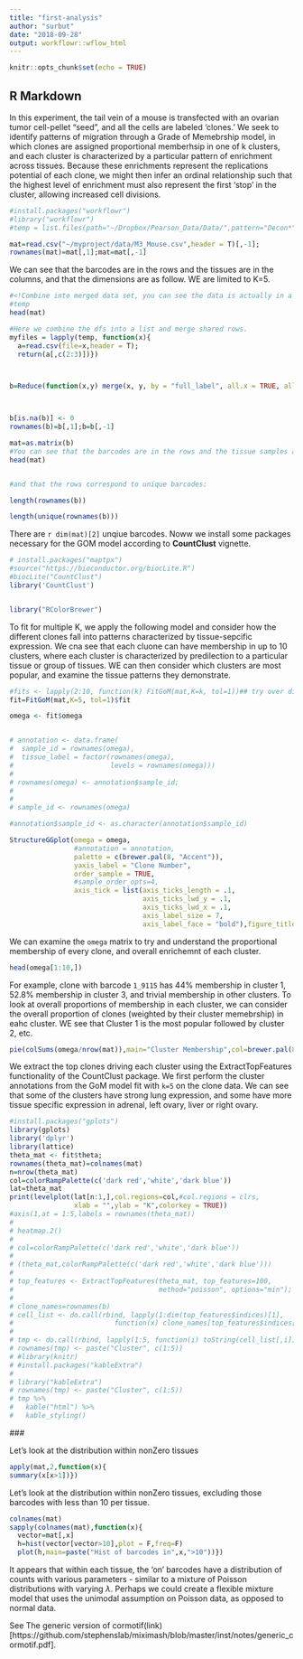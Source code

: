 ```yaml
---
title: "first-analysis"
author: "surbut"
date: "2018-09-28"
output: workflowr::wflow_html
---
```



```r

knitr::opts_chunk$set(echo = TRUE)

```

## R Markdown

In this experiment, the tail vein of a mouse is transfected with an ovarian tumor cell-pellet "seed", and all the cells are labeled 'clones.' We seek to identify patterns of migration through a Grade of Memebrship model, in which clones are assigned proportional memberhsip in one of k clusters, and each cluster is characterized by a particular pattern of enrichment across tissues. Because these enrichments represent the replications potential of each clone, we might then infer an ordinal relationship such that the highest level of enrichment must also represent the first 'stop' in the cluster, allowing increased cell divisions.


```r
#install.packages("workflowr")
#library("workflowr")
#temp = list.files(path="~/Dropbox/Pearson_Data/Data/",pattern="Decon*",full.names = TRUE)

mat=read.csv("~/myproject/data/M3_Mouse.csv",header = T)[,-1];
rownames(mat)=mat[,1];mat=mat[,-1]
```

We can see that the barcodes are in the rows and the tissues are in the columns, and that the dimensions are as follow. WE are limited to K=5.

```r
#<!Combine into merged data set, you can see the data is actually in a different order than 1:10;>
#temp
head(mat)
```
 
```r
#Here we combine the dfs into a list and merge shared rows.
myfiles = lapply(temp, function(x){
  a=read.csv(file=x,header = T);
  return(a[,c(2:3)])})



b=Reduce(function(x,y) merge(x, y, by = "full_label", all.x = TRUE, all.y = TRUE),myfiles) 



b[is.na(b)] <- 0
rownames(b)=b[,1];b=b[,-1]

mat=as.matrix(b)
#You can see that the barcodes are in the rows and the tissue samples are in the columns, in the order posted above, 
head(mat)


#and that the rows correspond to unique barcodes:

length(rownames(b))

length(unique(rownames(b)))

```

There are `r dim(mat)[2]` unqiue barcodes. Noww we install some packages necessary for the GOM model according to **CountClust** vignette.

```r


# install.packages("maptpx")
#source("https://bioconductor.org/biocLite.R")
#biocLite("CountClust")
library('CountClust')


library("RColorBrewer")
```

To fit for multiple K, we apply the following model and consider how the different clones fall into patterns characterized by tissue-sepcific expression. We cna see that each cluone can have membership in up to 10 clusters, where each cluster is characterized by predilection to a particular tissue or group of tissues. WE can then consider which clusters are most popular, and examine the tissue patterns they demonstrate.

```r
#fits <- lapply(2:10, function(k) FitGoM(mat,K=k, tol=1))## try over different Ks
fit=FitGoM(mat,K=5, tol=1)$fit

omega <- fit$omega


# annotation <- data.frame(
#  sample_id = rownames(omega),
#  tissue_label = factor(rownames(omega),
#                        levels = rownames(omega)))
# 
# rownames(omega) <- annotation$sample_id;
# 
# 
# sample_id <- rownames(omega)

#annotation$sample_id <- as.character(annotation$sample_id)

StructureGGplot(omega = omega,
                #annotation = annotation,
                palette = c(brewer.pal(8, "Accent")),
                yaxis_label = "Clone Number",
                order_sample = TRUE,
                #sample_order_opts=4,
                axis_tick = list(axis_ticks_length = .1,
                                 axis_ticks_lwd_y = .1,
                                 axis_ticks_lwd_x = .1,
                                 axis_label_size = 7,
                                 axis_label_face = "bold"),figure_title = "Clonal Membership in Clusters")
```

We can examine the `omega` matrix to try and understand the proportional membership of every clone, and overall enrichemnt of each cluster.

```r
head(omega[1:10,])
```

For example, clone with barcode `1_9115` has 44% membership in cluster 1, 52.8% membership in cluster 3, and trivial membership in other clusters. To look at overall proportions of membership in each cluster, we can consider the overall proportion of clones (weighted by their cluster memebrship) in eahc cluster. WE see that Cluster 1 is the most popular followed by cluster 2, etc.

```r
pie(colSums(omega/nrow(mat)),main="Cluster Membership",col=brewer.pal(8, "Accent"))
```



We extract the top clones driving each cluster using the ExtractTopFeatures functionality of the CountClust package. We first perform the cluster annotations from the GoM model fit with `k=5` on the clone data. We can see that some of the clusters have strong  lung expression, and some have more tissue specific expression in adrenal, left ovary, liver or right ovary. 


```r
#install.packages("gplots")
library(gplots)
library('dplyr')
library(lattice)
theta_mat <- fit$theta;
rownames(theta_mat)=colnames(mat)
n=nrow(theta_mat)
col=colorRampPalette(c('dark red','white','dark blue'))
lat=theta_mat
print(levelplot(lat[n:1,],col.regions=col,#col.regions = clrs,
                xlab = "",ylab = "K",colorkey = TRUE))
#axis(1,at = 1:5,labels = rownames(theta_mat))
# 
# heatmap.2()
# 
# col=colorRampPalette(c('dark red','white','dark blue'))
# 
# (theta_mat,colorRampPalette(c('dark red','white','dark blue')))
# 
# top_features <- ExtractTopFeatures(theta_mat, top_features=100,
#                                    method="poisson", options="min");
# 
# clone_names=rownames(b)
# cell_list <- do.call(rbind, lapply(1:dim(top_features$indices)[1],
#                         function(x) clone_names[top_features$indices[x,]]))
# 
# tmp <- do.call(rbind, lapply(1:5, function(i) toString(cell_list[,i])))
# rownames(tmp) <- paste("Cluster", c(1:5))
# #library(knitr)
# #install.packages("kableExtra")
# 
# library("kableExtra")
# rownames(tmp) <- paste("Cluster", c(1:5))
# tmp %>%
#   kable("html") %>%
#   kable_styling()
```
 ###
 
 Let's look at the distribution within nonZero tissues
```r
apply(mat,2,function(x){
summary(x[x>1])})
```

 Let's look at the distribution within nonZero tissues, excluding those barcodes with less than 10 per tissue.
```r
colnames(mat)
sapply(colnames(mat),function(x){
  vector=mat[,x]
  h=hist(vector[vector>10],plot = F,freq=F)
  plot(h,main=paste("Hist of barcodes in",x,">10"))})
```

It appears that within each tissue, the 'on' barcodes have a distribution of counts with various parameters - similar to a mixture of Poisson distributions with varying $\lambda$. Perhaps we could create a flexible mixture model that uses the unimodal assumption on Poisson data, as opposed to normal data.

See The generic version of cormotif(link)[https://github.com/stephenslab/miximash/blob/master/inst/notes/generic_cormotif.pdf].


